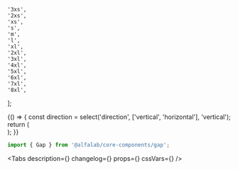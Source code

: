 

    '3xs',
    '2xs',
    'xs',
    's',
    'm',
    'l',
    'xl',
    '2xl',
    '3xl',
    '4xl',
    '5xl',
    '6xl',
    '7xl',
    '8xl',
];

<Meta title='Компоненты/Прочие компоненты/Gap' component={Gap} />

<Story name='Gap'>
    {() => {
        const direction = select('direction', ['vertical', 'horizontal'], 'vertical');
        return (
            <div
                style={{
                    display: 'flex',
                    flexDirection: direction === 'vertical' ? 'column' : 'row',
                }}
            >
                <CardImage cardId='EG' />
                <Gap direction={direction} size={select('size', SIZES, 's')} />
                <CardImage cardId='EG' />
            </div>
        );
    }}
</Story>

<ComponentHeader name='Gap' version={version} package='@alfalab/core-components/gap' />

```jsx
import { Gap } from '@alfalab/core-components/gap';
```

<Tabs
    description={<Description />}
    changelog={<Changelog />}
    props={<ArgsTable of={GapTS} />}
    cssVars={<CssVars css={styles} />}
/>
